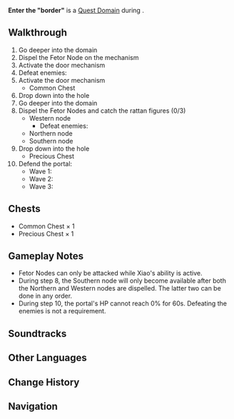 {{About|the [[Domain]] during the [[Springtime Charms]] Event|the Domain in Hu Tao's [[Story Quest]]|Enter the "border"}}
{{Domain Infobox
|title        = Enter the "border"
|image        = Domain Enter the border The Funeral Parlor Has No Master, Yujing Terrace Calls the Troops.png
|type         = Quest
|description  = Returning to this once familiar place, you find it afflicted by a calamity of unknown origin, such that even the director of Wangsheng Funeral Parlor herself has been trapped within. If you choose to venture deeper, you must proceed with the utmost caution.
|quest        = The Funeral Parlor Has No Master, Yujing Terrace Calls the Troops
|quest_type   = Event
|region       = Liyue
|area         = Bishui Plain
|subarea      = Wuwang Hill
|requiredAR   = 
|recLevel     = WL-dependent
|trial        = Hu Tao,Qiqi,Lan Yan
|event        = Springtime Charms
}}
'''Enter the "border"''' is a [[Quest Domain]] during {{Quest|The Funeral Parlor Has No Master, Yujing Terrace Calls the Troops}}.

==Walkthrough==
# Go deeper into the domain
#Dispel the Fetor Node on the mechanism
# Activate the door mechanism
#Defeat enemies: {{Enemy List|Hilichurl*3;Blazing Axe Mitachurl}}
#Activate the door mechanism
#*Common Chest
#Drop down into the hole
# Go deeper into the domain
#Dispel the Fetor Nodes and catch the rattan figures (0/3)
#*Western node 
#**Defeat enemies: {{Enemy List|Hilichurl*2}}
#*Northern node
#*Southern node
#Drop down into the hole
#* Precious Chest
#Defend the portal:
#*Wave 1: {{Enemy List|Hilichurl Shooter*2;Hilichurl Fighter*2;Blazing Axe Mitachurl}}
#*Wave 2: {{Enemy List|Blazing Axe Mitachurl;Crackling Axe Mitachurl}}
#*Wave 3: {{Enemy List|Cryo Hilichurl Shooter*2;Hilichurl Berserker*2}}

==Chests==
*Common Chest &times; 1
*Precious Chest &times; 1

==Gameplay Notes==
*Fetor Nodes can only be attacked while Xiao's ability is active.
* During step 8, the Southern node will only become available after both the Northern and Western nodes are dispelled. The latter two can be done in any order.
*During step 10, the portal's HP cannot reach 0% for 60s. Defeating the enemies is not a requirement.

==Soundtracks==
{{Soundtracks by Category Table|type=domain}}

==Other Languages==
{{Other Languages
|Transclude = Enter the "border"
}}

==Change History==
{{Change History|5.3}}

==Navigation==
{{Domain Navbox|Temporary}}